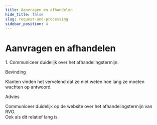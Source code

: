 ```yaml
---
title: Aanvragen en afhandelen
hide_title: false
slug: request-and-processing
sidebar_position: 4
---
```



# Aanvragen en afhandelen

<Heading type="h2">1. Communiceer duidelijk over het afhandelingstermijn.</Heading>

<Heading type="h3">Bevinding</Heading>
<p>Klanten vinden het vervelend dat ze niet weten hoe lang ze moeten wachten op antwoord.</p>

<Heading type="h3">Advies</Heading>
<p>
  Communiceer duidelijk op de website over het afhandelingstermijn van RVO.
  <br />
  Ook als dit relatief lang is.
</p>
